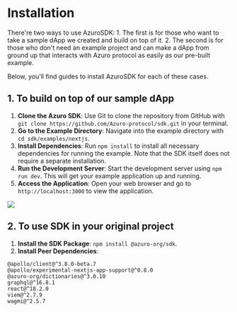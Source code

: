 
# Installation

<Callout type="info">
There're two ways to use AzuroSDK: 
1. The first is for those who want to take a sample dApp we created and build on top of it.
2. The second is for those who don't need an example project and can make a dApp from ground up that interacts with Azuro protocol as easily as our pre-built example.

Below, you'll find guides to install AzuroSDK for each of these cases.
</Callout>

## 1. To build on top of our sample dApp

1. **Clone the Azuro SDK**: Use Git to clone the repository from GitHub with `git clone https://github.com/Azuro-protocol/sdk.git` in your terminal.
2. **Go to the Example Directory**: Navigate into the example directory with `cd sdk/examples/nextjs`.
3. **Install Dependencies**: Run `npm install` to install all necessary dependencies for running the example. Note that the SDK itself does not require a separate installation.
4. **Run the Development Server**: Start the development server using `npm run dev`. This will get your example application up and running.
5. **Access the Application**: Open your web browser and go to `http://localhost:3000` to view the application.

<Image
  src="/images/sdk/setupSDK.gif"
  width={1152}
  height={648}
/>

## 2. To use SDK in your original project

1. **Install the SDK Package**:  `npm install @azuro-org/sdk`.
2. **Install Peer Dependencies**:

```
@apollo/client@^3.8.0-beta.7
@apollo/experimental-nextjs-app-support@^0.8.0
@azuro-org/dictionaries@^3.0.10
graphql@^16.8.1
react@^18.2.0
viem@^2.7.9
wagmi@^2.5.7
```
